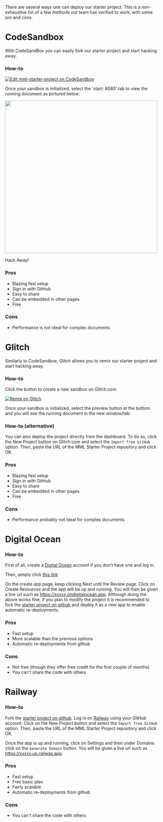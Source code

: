 There are several ways one can deploy our starter project.
This is a non-exhaustive list of a few methods out team has verified to work, with some pro and cons.

# CodeSandbox
With CodeSandBox you can easily fork our starter project and start hacking away.

### How-to
[![Edit mml-starter-project on CodeSandbox](https://codesandbox.io/static/img/play-codesandbox.svg)](https://codesandbox.io/p/sandbox/gdfd4r)

Once your sandbox is initialized, select the 'start: 8080' tab to view the running document as
pictured below:

<img src="https://raw.githubusercontent.com/mml-io/mml-starter-project/main/CodeSandbox.png" width="500" />

Hack Away!

### Pros
- Blazing fast setup
- Sign in with GitHub
- Easy to share
- Can be embedded in other pages
- Free

### Cons
- Performance is not ideal for complex documents

# Glitch
Similarly to CodeSandbox, Glitch allows you to remix our starter project and start hacking away.

### How-to
Click the button to create a new sandbox on Glitch.com

[![Remix on Glitch](https://cdn.glitch.me/2703baf2-b643-4da7-ab91-7ee2a2d00b5b%2Fremix-button-v2.svg)](https://glitch.com/edit/#!/remix/skitter-rebel-primrose)

Once your sandbox is initialized, select the preview button at the bottom and you will see the running document in the new window/tab.

### How-to (alternative)
You can also deploy the project directly from the dashboard. To do so, click the New Project button on Glitch.com and select the `Import from GitHub` option. Then, paste the URL of the MML Starter Project repository and click OK.

### Pros
- Blazing fast setup
- Sign in with GitHub
- Easy to share
- Can be embedded in other pages
- Free

### Cons
- Performance probably not ideal for complex documents

# Digital Ocean

### How-to
First of all, create a [Digital Ocean](https://www.digitalocean.com/) account if you don't have one and log in.

Then, simply click [this link](https://cloud.digitalocean.com/apps/new?repo=https://github.com/mml-io/mml-starter-project/tree/deploy-digital-ocean)

On the create app page, keep clicking Next until the Review page. Click on Create Resources and the app will be up and running. You will then be given a live url such as https://xxxxx.ondigitalocean.app.
Although doing the above works fine, if you plan to modify the project it is recommended to fork the [starter project on github](https://github.com/mml-io/mml-starter-project) and deploy it as a new app to enable automatic re-deployments.

### Pros
- Fast setup
- More scalable than the previous options
- Automatic re-deployments from github

### Cons
- Not free (though they offer free credit for the first couple of months)
- You can't share the code with others

# Railway

### How-to
Fork the [starter project on github](https://github.com/mml-io/mml-starter-project). Log in on [Railway](https://railway.app/) using your GitHub account.
Click on the New Project button and select the `Import from GitHub` option. Then, paste the URL of the MML Starter Project repository and click OK.

Once the app is up and running, click on Settings and then under Domains click on the `Generate Domain` button. You will be given a live url such as https://xxxxx.up.railway.app.

### Pros
- Fast setup
- Free basic plan
- Fairly scalable
- Automatic re-deployments from github

### Cons
- You can't share the code with others